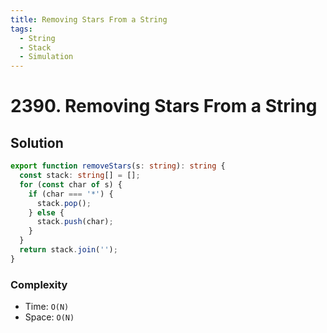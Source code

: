 ```yaml
---
title: Removing Stars From a String
tags:
  - String
  - Stack
  - Simulation
---
```


# 2390. Removing Stars From a String

<Badges>
  <LevelBadge level="medium" />
  <TopicBadge name="String" slug="string" />
  <TopicBadge name="Stack" slug="stack" />
  <TopicBadge name="Simulation" slug="simulation" />
</Badges>

## Solution

```typescript filename="solution.ts" copy
export function removeStars(s: string): string {
  const stack: string[] = [];
  for (const char of s) {
    if (char === '*') {
      stack.pop();
    } else {
      stack.push(char);
    }
  }
  return stack.join('');
}
```

### Complexity

- Time: `O(N)`
- Space: `O(N)`

<ProblemLink
  codingSite="leetcode"
  href="https://leetcode.com/problems/removing-stars-from-a-string"
  title="Removing Stars From a String"
/>
